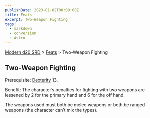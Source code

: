 ```yaml
---
publishDate: 2023-01-02T00:00:00Z
title: Feats
excerpt: Two-Weapon Fighting
tags:
  - markdown
  - conversion
  - Astro
---
```


[Modern d20 SRD](/#modernD20) > [Feats](modern-d20-srd-feats-index) > Two-Weapon Fighting

## Two-Weapon Fighting

Prerequisite: [Dexterity](modern-d20-srd-basics-ability-scores) 13.

Benefit: The character’s penalties for fighting with two weapons are lessened by 2 for the primary hand and 6 for the off hand.

The weapons used must both be melee weapons or both be ranged weapons (the character can’t mix the types).
